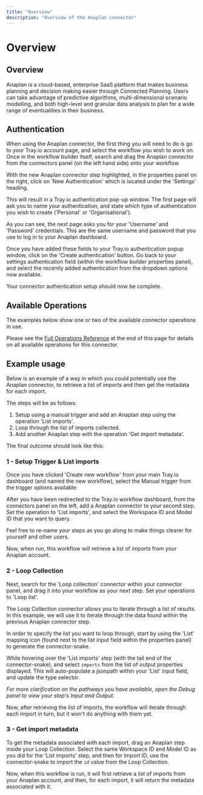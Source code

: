 ```yaml
---
title: "Overview"
description: "Overview of the Anaplan connector"
---
```


# Overview

## Overview

Anaplan is a cloud-based, enterprise SaaS platform that makes business planning and decision making easier through Connected Planning. Users can take advantage of predictive algorithms, multi-dimensional scenario modelling, and both high-level and granular data analysis to plan for a wide range of eventualities in their business.

## Authentication

When using the Anaplan connector, the first thing you will need to do is go to your Tray.io account page, and select the workflow you wish to work on. Once in the workflow builder itself, search and drag the Anaplan connector from the connectors panel (on the left hand side) onto your workflow.

With the new Anaplan connector step highlighted, in the properties panel on the right, click on 'New Authentication' which is located under the 'Settings' heading.

This will result in a Tray.io authentication pop-up window. The first page will ask you to name your authentication, and state which type of authentication you wish to create ('Personal' or 'Organisational').

As you can see, the next page asks you for your 'Username' and 'Password' credentials. This are the same username and password that you use to log in to your Anaplan dashboard.

Once you have added these fields to your Tray.io authentication popup window, click on the 'Create authentication' button. Go back to your settings authentication field (within the workflow builder properties panel), and select the recently added authentication from the dropdown options now available.

Your connector authentication setup should now be complete.

## Available Operations

The examples below show one or two of the available connector operations in use.

Please see the [Full Operations Reference](#operationsFull) at the end of this page for details on all available operations for this connector.

## Example usage

Below is an example of a way in which you could potentially use the Anaplan connector, to retrieve a list of imports and then get the metadata for each import.

The steps will be as follows:

1. Setup using a manual trigger and add an Anaplan step using the operation 'List imports'.
2. Loop through the list of imports collected.
3. Add another Anaplan step with the operation 'Get import metadata'.

The final outcome should look like this:

### 1 - Setup Trigger & List imports

Once you have clicked 'Create new workflow' from your main Tray.io dashboard (and named the new workflow), select the Manual trigger from the trigger options available:

After you have been redirected to the Tray.io workflow dashboard, from the connectors panel on the left, add a Anaplan connector to your second step. Set the operation to 'List imports', and select the Workspace ID and Model ID that you want to query.

Feel free to re-name your steps as you go along to make things clearer for yourself and other users.

Now, when run, this workflow will retrieve a list of imports from your Anaplan account.

### 2 - Loop Collection

Next, search for the 'Loop collection' connector within your connector panel, and drag it into your workflow as your next step. Set your operations to 'Loop list'.

The Loop Collection connector allows you to iterate through a list of results. In this example, we will use it to iterate through the data found within the previous Anaplan connector step.

In order to specify the list you want to loop through, start by using the 'List' mapping icon (found next to the list input field within the properties panel) to generate the connector-snake.

While hovering over the 'List imports' step (with the tail end of the connector-snake), and select `imports` from the list of output properties displayed. This will auto-populate a jsonpath within your 'List' input field, and update the type selector.

*For more clarification on the pathways you have available, open the Debug panel to view your step's Input and Output.*

Now, after retrieving the list of imports, the workflow will iterate through each import in turn, but it won't do anything with them yet.

### 3 - Get import metadata

To get the metadata associated with each import, drag an Anaplan step inside your Loop Collection. Select the same Workspace ID and Model ID as you did for the 'List imports' step, and then for Import ID, use the connector-snake to import the `id` value from the Loop Collection.

Now, when this workflow is run, it will first retrieve a list of imports from your Anaplan account, and then, for each import, it will return the metadata associated with it.
